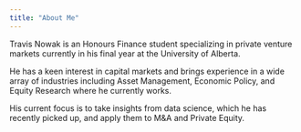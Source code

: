 ```yaml
---
title: "About Me"
---
```


Travis Nowak is an Honours Finance student specializing in private venture markets currently in his final year at the University of Alberta.

He has a keen interest in capital markets and brings experience in a wide array of industries including Asset Management, Economic Policy, and Equity Research where he currently works.

His current focus is to take insights from data science, which he has recently picked up, and apply them to M&A and Private Equity.
